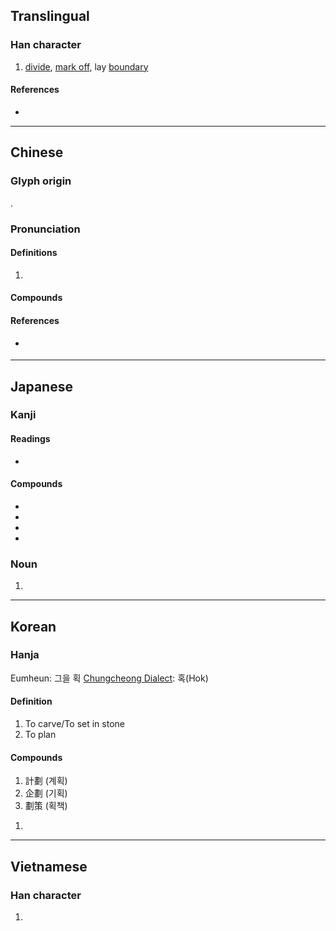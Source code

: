 {{character info/new}}
{{also|划}}
==Translingual==

===Han character===
{{Han char|rn=18|rad=刀|as=12|sn=14|four=52100|canj=LMLN|ids=⿰畫刂}}

# [[divide]], [[mark off]], lay [[boundary]]

====References====
* {{Han ref|kx=0144.100|dkj=02193|dj=0325.060|hdz=10356.080|uh=5283|ud=21123|bh=B9BA|bd=47546}}

----

==Chinese==
{{zh-forms|s=划}}

===Glyph origin===
{{Han etym}}
{{Han compound|畫|刀|c1=p|c2=s|t2=knife|ls=psc}}.

===Pronunciation===
{{zh-pron
|m=huà,huá,huai
|c=waak6
|h=pfs=va̍k
|mn=qz,xm,zz:hōa/qz:hia̍k/tw,xm,zz:he̍k/kh,qz:oe̍h/tp,xm:u̍ih/zz:oa̍h/tw,xm:ōa
|mn_note=hōa/hia̍k/he̍k/oa̍h - literary; oe̍h/u̍ih/ōa - vernacular
|w=
|mc=y
|oc=y
|ma=|ma2=
|cat=v
}}

====Definitions====
{{zh-hanzi}}

# {{rfdef|lang=zh}}

====Compounds====
{{zh-der|企劃|佈劃|出謀劃策|刻劃|㓦劃|劃一|劃一不二|劃下道來|劃分|劃地為王|劃定|劃座位|劃拉|劃掉|劃撥|劃時代|劃歸|劃清|劃清界線|劃然|劃界|劃策|劃線|劃線支票|劈劃|區劃|國土規劃|土地重劃|市地重劃|擘劃|擺劃|支劃|教學計劃|整齊劃一|比劃|百劃|程式規劃|策劃|籌劃|線性規劃|裁劃|規劃|計劃|謀劃|農地重劃|重劃}}

====References====
* {{qualifier|Min Nan}} {{thcwd|10409}}

----

==Japanese==

===Kanji===
{{ja-kanji|grade=|rs=刀12}}

====Readings====
* {{ja-readings|on=[[かく]] (kaku)|kun=[[わかつ]] (wakatsu)}}

====Compounds====
* {{ja-r|劃然|かくぜん}}
* {{ja-r|劃期|かっき}}
* {{ja-r|企劃|きかく}}
* {{ja-r|区劃|くかく}}

===Noun===
{{ja-noun|かく}}

# {{alternative form of|画|lang=ja}}

----

==Korean==

===Hanja===
{{ko-hanja|hangeul=획|rv=hoek|mr=hoek|y=hoyk}}
Eumheun: 그을 획
[[Chungcheong Dialect]]: 혹(Hok)

====Definition====
# To carve/To set in stone
# To plan

====Compounds====
# 計劃 (계획)
# 企劃 (기획)
# 劃策 (획책)

# {{defn|lang=ko|sort=刀12}}

----

==Vietnamese==

===Han character===
{{vi-hantu|[[vạch]], [[hoạch]], [[đạch]], [[gạch]], [[hoa]]|rs=刀12}}

# {{defn|lang=vi|sort=刀12}}